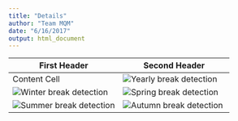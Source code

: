 ```yaml
---
title: "Details"
author: "Team MQM"
date: "6/16/2017"
output: html_document
---
```


| First Header  | Second Header |
| ------------- | ------------- |
| Content Cell  | ![Yearly break detection](www/figures/hackathon_NL_AWSvsMAN_y.png)  |
| ![Winter break detection](www/figures/hackathon_NL_AWSvsMAN_djf.png) | ![Spring break detection](www/figures/hackathon_NL_AWSvsMAN_mam.png)  |
| ![Summer break detection](www/figures/hackathon_NL_AWSvsMAN_jja.png) | ![Autumn break detection](www/figures/hackathon_NL_AWSvsMAN_son.png)  |








